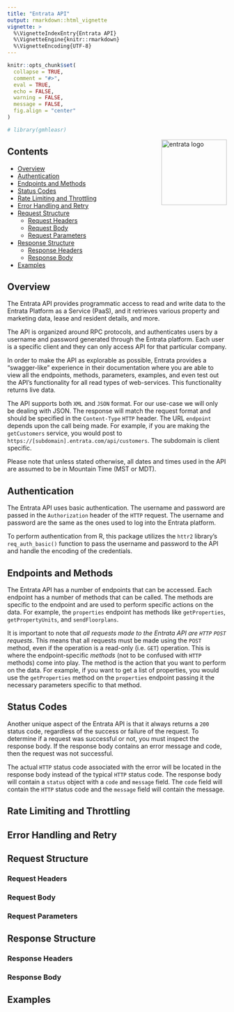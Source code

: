 ```yaml
---
title: "Entrata API"
output: rmarkdown::html_vignette
vignette: >
  %\VignetteIndexEntry{Entrata API}
  %\VignetteEngine{knitr::rmarkdown}
  %\VignetteEncoding{UTF-8}
---
```


```r
knitr::opts_chunk$set(
  collapse = TRUE,
  comment = "#>",
  eval = TRUE,
  echo = FALSE,
  warning = FALSE,
  message = FALSE,
  fig.align = "center"
)
```

```r
# library(gmhleasr)
```

<img src='./assets/entrata/entrata-logo-light.png' align='right' width='150' height='auto' alt='entrata logo'/>

## Contents

- [Overview](#overview)
- [Authentication](#authentication)
- [Endpoints and Methods](#endpoints-and-methods)
- [Status Codes](#status-codes)
- [Rate Limiting and Throttling](#rate-limiting-and-throttling)
- [Error Handling and Retry](#error-handling-and-retry)
- [Request Structure](#request-structure)
  - [Request Headers](#request-headers)
  - [Request Body](#request-body)
  - [Request Parameters](#request-parameters)
- [Response Structure](#response-structure)
  - [Response Headers](#response-headers)
  - [Response Body](#response-body)
- [Examples](#examples)

## Overview

The Entrata API provides programmatic access to read and write data to the Entrata
Platform as a Service (PaaS), and it retrieves various property and marketing data,
lease and resident details, and more.

The API is organized around RPC protocols, and authenticates users by a username
and password generated through the Entrata platform. Each user is a specific
client and they can only access API for that particular company.

In order to make the API as explorable as possible, Entrata provides a "swagger-like"
experience in their documentation where you are able to view all the endpoints,
methods, parameters, examples, and even test out the API's functionality for all
read types of web-services. This functionality returns live data.

The API supports both `XML` and `JSON` format. For our use-case we will only be dealing with
JSON. The response will match the request format and should be specified in the 
`Content-Type` `HTTP` header. The URL `endpoint` depends upon the call being made.
For example, if you are making the `getCustomers` service, you would post to 
`https://[subdomain].entrata.com/api/customers`. The subdomain is client specific. 

Please note that unless stated otherwise, all dates and times used in the API are 
assumed to be in Mountain Time (MST or MDT).

## Authentication

The Entrata API uses basic authentication. The username and password are passed
in the `Authorization` header of the `HTTP` request. The username and password
are the same as the ones used to log into the Entrata platform.

To perform authentication from R, this package utilizes the `httr2` library's
`req_auth_basic()` function to pass the username and password to the API and 
handle the encoding of the credentials.

## Endpoints and Methods

The Entrata API has a number of endpoints that can be accessed. Each endpoint
has a number of methods that can be called. The methods are specific to the
endpoint and are used to perform specific actions on the data. For example, the
`properties` endpoint has methods like `getProperties`, `getPropertyUnits`,
and `sendFloorplans`.

It is important to note that *all requests made to the Entrata API are `HTTP` `POST` requests*.
This means that all requests must be made using the `POST` method, even if the
operation is a read-only (i.e. `GET`) operation. This is where the endpoint-specific
*methods* (not to be confused with `HTTP` methods) come into play. The method
is the action that you want to perform on the data. For example, if you want to
get a list of properties, you would use the `getProperties` method on the
`properties` endpoint passing it the necessary parameters specific to that 
method.

## Status Codes

Another unique aspect of the Entrata API is that it always returns a `200` status
code, regardless of the success or failure of the request. To determine if a request
was successful or not, you must inspect the response body. If the response body
contains an error message and code, then the request was not successful.

The actual `HTTP` status code associated with the error will be located in the
response body instead of the typical `HTTP` status code. The response body will
contain a `status` object with a `code` and `message` field. The `code` field
will contain the `HTTP` status code and the `message` field will contain the
message.

## Rate Limiting and Throttling

## Error Handling and Retry

## Request Structure

### Request Headers

### Request Body

### Request Parameters

## Response Structure

### Response Headers

### Response Body

## Examples

